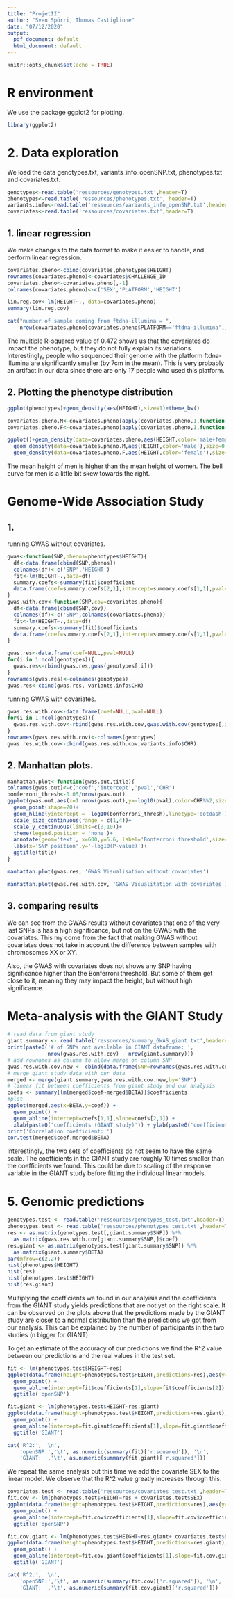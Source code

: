 ```yaml
---
title: "ProjetII"
author: "Sven Spörri, Thomas Castiglione"
date: "07/12/2020"
output:
  pdf_document: default
  html_document: default
---
```


```r
knitr::opts_chunk$set(echo = TRUE)
```

# R environment

We use the package ggplot2 for plotting.

```r
library(ggplot2)
```

# 2. Data exploration

We load the data genotypes.txt, variants_info_openSNP.txt, phenotypes.txt and covariates.txt.

```r
genotypes<-read.table('ressources/genotypes.txt',header=T)
phenotypes<-read.table('ressources/phenotypes.txt', header=T)
variants.info<-read.table('ressources/variants_info_openSNP.txt',header=T)
covariates<-read.table('ressources/covariates.txt',header=T)

```

## 1. linear regression

We make changes to the data format to make it easier to handle, and perform linear regression.
```r
covariates.pheno<-cbind(covariates,phenotypes$HEIGHT)
rownames(covariates.pheno)<-covariates$CHALLENGE_ID
covariates.pheno<-covariates.pheno[,-1]
colnames(covariates.pheno)<-c('SEX','PLATFORM','HEIGHT')

lin.reg.cov<-lm(HEIGHT~., data=covariates.pheno)
summary(lin.reg.cov)

cat("number of sample coming from ftdna-illumina = ",
    nrow(covariates.pheno[covariates.pheno$PLATFORM=='ftdna-illumina',]))
```
The multiple R-squared value of 0.472 shows us that the covariates do impact the phenotype, but they do not fully explain its variations. Interestingly, people who sequenced their genome with the platform ftdna-illumina are significantly smaller (by 7cm in the mean). This is very probably an artifact in our data since there are only 17 people who used this platform.


## 2. Plotting the phenotype distribution
```r
ggplot(phenotypes)+geom_density(aes(HEIGHT),size=1)+theme_bw()
```
```r
covariates.pheno.M<-covariates.pheno[apply(covariates.pheno,1,function(x) x[1]=='M'),]
covariates.pheno.F<-covariates.pheno[apply(covariates.pheno,1,function(x) x[1]=='F'),]

ggplot()+geom_density(data=covariates.pheno,aes(HEIGHT,color='male+female'),size=1.1)+
  geom_density(data=covariates.pheno.M,aes(HEIGHT,color='male'),size=0.8)+
  geom_density(data=covariates.pheno.F,aes(HEIGHT,color='female'),size=0.8)+ theme_bw()

```
The mean height of men is higher than the mean height of women. The bell curve for men is a little bit skew towards the right. 

# Genome-Wide Association Study

## 1. 
running GWAS without covariates.
```r
gwas<-function(SNP,phenos=phenotypes$HEIGHT){
  df<-data.frame(cbind(SNP,phenos))
  colnames(df)<-c('SNP','HEIGHT')
  fit<-lm(HEIGHT~.,data=df)
  summary.coefs<-summary(fit)$coefficient
  data.frame(coef=summary.coefs[2,1],intercept=summary.coefs[1,1],pval=summary.coefs[2,4])
}
gwas.with.cov<-function(SNP,cov=covariates.pheno){
  df<-data.frame(cbind(SNP,cov))
  colnames(df)<-c('SNP',colnames(covariates.pheno))
  fit<-lm(HEIGHT~.,data=df)
  summary.coefs<-summary(fit)$coefficients
  data.frame(coef=summary.coefs[2,1],intercept=summary.coefs[1,1],pval=summary.coefs[2,4])
}
```


```r
gwas.res<-data.frame(coef=NULL,pval=NULL)
for(i in 1:ncol(genotypes)){
  gwas.res<-rbind(gwas.res,gwas(genotypes[,i]))
}
rownames(gwas.res)<-colnames(genotypes)
gwas.res<-cbind(gwas.res, variants.info$CHR)
```

running GWAS with covariates.
```r
gwas.res.with.cov<-data.frame(coef=NULL,pval=NULL)
for(i in 1:ncol(genotypes)){
  gwas.res.with.cov<-rbind(gwas.res.with.cov,gwas.with.cov(genotypes[,i]))
}
rownames(gwas.res.with.cov)<-colnames(genotypes)
gwas.res.with.cov<-cbind(gwas.res.with.cov,variants.info$CHR)
```

## 2. Manhattan plots.
```r
manhattan.plot<-function(gwas.out,title){
colnames(gwas.out)<-c('coef','intercept','pval','CHR')
bonferroni_thresh<-0.05/nrow(gwas.out)
ggplot(gwas.out,aes(x=1:nrow(gwas.out),y=-log10(pval),color=CHR%%2,size=-log10(pval)))+
  geom_point(shape=20)+
  geom_hline(yintercept = -log10(bonferroni_thresh),linetype='dotdash')+
  scale_size_continuous(range = c(1,4))+
  scale_y_continuous(limits=c(0,10))+
  theme(legend.position = 'none')+
  annotate(geom='text', x=600,y=5.6, label='Bonferroni threshold',size=3.5)+
  labs(x='SNP position',y='-log10(P-value)')+
  ggtitle(title)
}
```

```r
manhattan.plot(gwas.res, 'GWAS Visualisation without covariates')
```


```r
manhattan.plot(gwas.res.with.cov, 'GWAS Visualitation with covariates')
```

## 3. comparing results

We can see from the GWAS results without covariates that one of the very last SNPs is has a high significance, but not on the GWAS with the covariates. This my come from the fact that making GWAS without covariates does not take in account the difference between samples with chromosomes XX or XY.

Also, the GWAS with covariates does not shows any SNP having significance higher than the Bonferroni threshold. But some of them get close to it, meaning they may impact the height, but without high significance.

#  Meta-analysis with the GIANT Study


```r
# read data from giant study
giant.summary <- read.table('ressources/summary_GWAS_giant.txt',header=T)
print(paste0('# of SNPs not available in GIANT dataframe: ',
             nrow(gwas.res.with.cov) - nrow(giant.summary)))
# add rownames as column to allow merge on column SNP
gwas.res.with.cov.new <- cbind(data.frame(SNP=rownames(gwas.res.with.cov)),gwas.res.with.cov)
# merge giant study data with our data
merged <- merge(giant.summary,gwas.res.with.cov.new,by='SNP')
# linear fit between coefficients from giant study and our analysis
coefs <- summary(lm(merged$coef~merged$BETA))$coefficients
#plot
ggplot(merged,aes(x=BETA,y=coef)) +
  geom_point() +
  geom_abline(intercept=coefs[1,1],slope=coefs[2,1]) +
  xlab(paste0('coefficients (GIANT study)')) + ylab(paste0('coefficients (our analysis)'))
print('Correlation coefficient: ')
cor.test(merged$coef,merged$BETA)
```

Interestingly, the two sets of coefficients do not seem to have the same scale. The coefficients in the GIANT study are roughly 10 times smaller than the coefficients we found. This could be due to scaling of the response variable in the GIANT study before fitting the individual linear models.


# 5. Genomic predictions

```r
genotypes.test <- read.table('ressources/genotypes_test.txt',header=T)
phenotypes.test <- read.table('ressources/phenotypes_test.txt',header=T)
res <- as.matrix(genotypes.test[,giant.summary$SNP]) %*%
  as.matrix(gwas.res.with.cov[giant.summary$SNP,]$coef)
res.giant <- as.matrix(genotypes.test[giant.summary$SNP]) %*%
  as.matrix(giant.summary$BETA)
par(mfrow=c(2,2))
hist(phenotypes$HEIGHT)
hist(res)
hist(phenotypes.test$HEIGHT)
hist(res.giant)
```

Multiplying the coefficients we found in our analyisis and the coefficients from the GIANT study yields predictions that are not yet on the right scale. It can be observed on the plots above that the predictions made by the GIANT study are closer to a normal distribution than the predictions we got from our analysis. This can be explained by the number of participants in the two studies (n bigger for GIANT).

To get an estimate of the accuracy of our predictions we find the R^2 value between our predictions and the real values in the test set.

```r
fit <- lm(phenotypes.test$HEIGHT~res)
ggplot(data.frame(height=phenotypes.test$HEIGHT,predictions=res),aes(y=height,x=predictions)) +
  geom_point() +
  geom_abline(intercept=fit$coefficients[1],slope=fit$coefficients[2]) +
  ggtitle('openSNP')

fit.giant <- lm(phenotypes.test$HEIGHT~res.giant)
ggplot(data.frame(height=phenotypes.test$HEIGHT,predictions=res.giant),aes(y=height,x=predictions)) +
  geom_point() +
  geom_abline(intercept=fit.giant$coefficients[1],slope=fit.giant$coefficients[2]) +
  ggtitle('GIANT')

cat('R^2:', '\n',
    'openSNP:','\t', as.numeric(summary(fit)['r.squared']), '\n',
    'GIANT: ','\t', as.numeric(summary(fit.giant)['r.squared']))
```

We repeat the same analysis but this time we add the covariate SEX to the linear model. We observe that the R^2 value greatly increases through this.


```r
covariates.test <- read.table('ressources/covariates_test.txt',header=T)
fit.cov <- lm(phenotypes.test$HEIGHT~res + covariates.test$SEX)
ggplot(data.frame(height=phenotypes.test$HEIGHT,predictions=res),aes(y=height,x=predictions)) +
  geom_point() +
  geom_abline(intercept=fit.cov$coefficients[1],slope=fit.cov$coefficients[2]) +
  ggtitle('openSNP')

fit.cov.giant <- lm(phenotypes.test$HEIGHT~res.giant+ covariates.test$SEX)
ggplot(data.frame(height=phenotypes.test$HEIGHT,predictions=res.giant),aes(y=height,x=predictions)) +
  geom_point() +
  geom_abline(intercept=fit.cov.giant$coefficients[1],slope=fit.cov.giant$coefficients[2]) +
  ggtitle('GIANT')

cat('R^2:', '\n',
    'openSNP:','\t', as.numeric(summary(fit.cov)['r.squared']), '\n',
    'GIANT: ','\t', as.numeric(summary(fit.cov.giant)['r.squared']))
```

